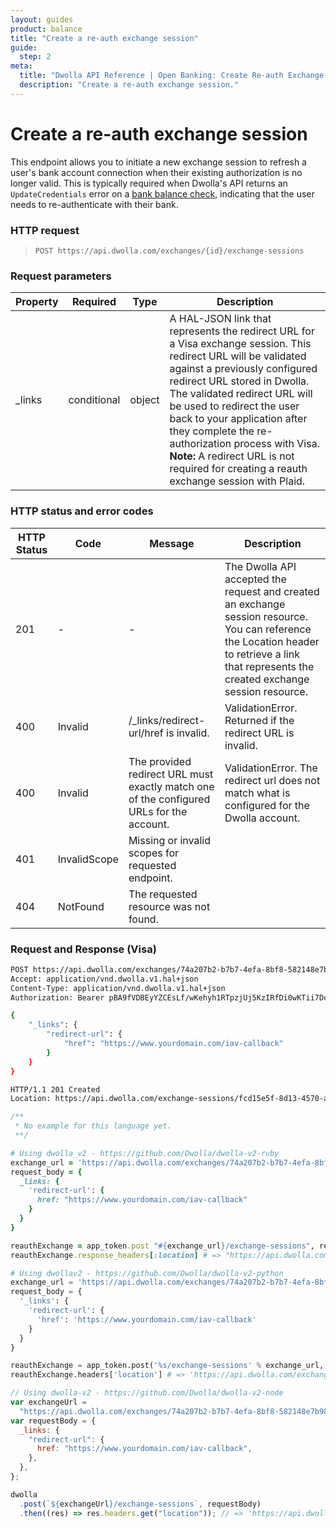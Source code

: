 ```yaml
---
layout: guides
product: balance
title: "Create a re-auth exchange session"
guide:
  step: 2
meta:
  title: "Dwolla API Reference | Open Banking: Create Re-auth Exchange Session"
  description: "Create a re-auth exchange session."
---
```


# Create a re-auth exchange session

This endpoint allows you to initiate a new exchange session to refresh a user's bank account connection when their existing authorization is no longer valid. This is typically required when Dwolla's API returns an `UpdateCredentials` error on a [bank balance check](https://developers.dwolla.com/docs/balance/api-reference/open-banking/retrieve-bank-balance), indicating that the user needs to re-authenticate with their bank.

### HTTP request

> `POST https://api.dwolla.com/exchanges/{id}/exchange-sessions`

### Request parameters

| Property | Required    | Type   | Description                                                                                                                                                                                                                                                                                                                                                                                                                    |
| -------- | ----------- | ------ | ------------------------------------------------------------------------------------------------------------------------------------------------------------------------------------------------------------------------------------------------------------------------------------------------------------------------------------------------------------------------------------------------------------------------------ |
| \_links  | conditional | object | A HAL-JSON link that represents the redirect URL for a Visa exchange session. This redirect URL will be validated against a previously configured redirect URL stored in Dwolla. The validated redirect URL will be used to redirect the user back to your application after they complete the re-authorization process with Visa. **Note:** A redirect URL is not required for creating a reauth exchange session with Plaid. |

### HTTP status and error codes

| HTTP Status | Code         | Message                                                                                  | Description                                                                                                                                                                                   |
| ----------- | ------------ | ---------------------------------------------------------------------------------------- | --------------------------------------------------------------------------------------------------------------------------------------------------------------------------------------------- |
| 201         | -            | -                                                                                        | The Dwolla API accepted the request and created an exchange session resource. You can reference the Location header to retrieve a link that represents the created exchange session resource. |
| 400         | Invalid      | /\_links/redirect-url/href is invalid.                                                   | ValidationError. Returned if the redirect URL is invalid.                                                                                                                                     |
| 400         | Invalid      | The provided redirect URL must exactly match one of the configured URLs for the account. | ValidationError. The redirect url does not match what is configured for the Dwolla account.                                                                                                   |
| 401         | InvalidScope | Missing or invalid scopes for requested endpoint.                                        |
| 404         | NotFound     | The requested resource was not found.                                                    |

### Request and Response (Visa)

```bash
POST https://api.dwolla.com/exchanges/74a207b2-b7b7-4efa-8bf8-582148e7b980/exchange-sessions
Accept: application/vnd.dwolla.v1.hal+json
Content-Type: application/vnd.dwolla.v1.hal+json
Authorization: Bearer pBA9fVDBEyYZCEsLf/wKehyh1RTpzjUj5KzIRfDi0wKTii7DqY

{
    "_links": {
        "redirect-url": {
            "href": "https://www.yourdomain.com/iav-callback"
        }
    }
}

HTTP/1.1 201 Created
Location: https://api.dwolla.com/exchange-sessions/fcd15e5f-8d13-4570-a9b7-7fb49e55941d
```

```php
/**
 * No example for this language yet.
 **/
```

```ruby
# Using dwolla_v2 - https://github.com/Dwolla/dwolla-v2-ruby
exchange_url = 'https://api.dwolla.com/exchanges/74a207b2-b7b7-4efa-8bf8-582148e7b980'
request_body = {
  _links: {
    'redirect-url': {
      href: "https://www.yourdomain.com/iav-callback"
    }
  }
}

reauthExchange = app_token.post "#{exchange_url}/exchange-sessions", request_body
reauthExchange.response_headers[:location] # => "https://api.dwolla.com/exchange-sessions/fcd15e5f-8d13-4570-a9b7-7fb49e55941d"
```

```python
# Using dwollav2 - https://github.com/Dwolla/dwolla-v2-python
exchange_url = 'https://api.dwolla.com/exchanges/74a207b2-b7b7-4efa-8bf8-582148e7b980'
request_body = {
  '_links': {
    'redirect-url': {
      'href': 'https://www.yourdomain.com/iav-callback'
    }
  }
}

reauthExchange = app_token.post('%s/exchange-sessions' % exchange_url, request_body)
reauthExchange.headers['location'] # => 'https://api.dwolla.com/exchange-sessions/fcd15e5f-8d13-4570-a9b7-7fb49e55941d'
```

```javascript
// Using dwolla-v2 - https://github.com/Dwolla/dwolla-v2-node
var exchangeUrl =
  "https://api.dwolla.com/exchanges/74a207b2-b7b7-4efa-8bf8-582148e7b980";
var requestBody = {
  _links: {
    "redirect-url": {
      href: "https://www.yourdomain.com/iav-callback",
    },
  },
};

dwolla
  .post(`${exchangeUrl}/exchange-sessions`, requestBody)
  .then((res) => res.headers.get("location")); // => 'https://api.dwolla.com/exchange-sessions/fcd15e5f-8d13-4570-a9b7-7fb49e55941d'
```
